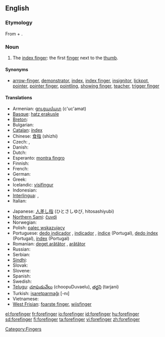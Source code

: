 ==English==

===Etymology===
From {{term|fore-}} + {{term|finger}}.

===Noun===
{{en-noun}}

# {{context|human|_|anatomy}} The [[index finger]]: the first [[finger]] next to the [[thumb]].

====Synonyms====
* {{sense|index finger}} [[arrow-finger]], [[demonstrator]], [[index]], [[index finger]], [[insignitor]], [[lickpot]], [[pointer]], [[pointer finger]], [[pointling]], [[showing finger]], [[teacher]], [[trigger finger]]

====Translations====
{{trans-top|first finger next to the thumb}}
* Armenian: [[ցուցամատ]] (c'uc'amat)
* [[Basque]]: [[hatz erakusle]]
* [[Breton]]: {{t+|br|biz-yod|m|xs=Breton}}
* Bulgarian: {{t+|bg|показалец|m|sc=Cyrl}}
* [[Catalan]]: [[índex]] {{m}}
* Chinese: [[食指]] (shizhi)
* Czech: {{t-|cs|ukazovák|m}}, {{t-|cs|ukazováček|m}}
* Danish: {{t-|da|pegefinger}}
* Dutch: {{t+|nl|wijsvinger|m}}
* Esperanto: [[montra fingro]]
* Finnish: {{t+|fi|etusormi}}
* French: {{t+|fr|index|m}}
* German: {{t+|de|Zeigefinger|m}}
* Greek: {{t+|el|δείκτης|m|sc=Grek}}
* Icelandic: [[vísifingur]] {{m}}
* Indonesian: {{t+|id|jari telunjuk|xs=Indonesian}}
* [[Interlingua]]: {{t-|ia|digito indice|xs=Interlingua}}, {{t-|ia|indice|xs=Interlingua}}
* Italian: {{t+|it|indice}}
{{trans-mid}}
* Japanese: [[人差し指]] (ひとさしゆび, hitosashiyubi)
* [[Northern Sami]]: [[čuvdi]]
* Norwegian: {{t-|no|pekefinger|m}}
* Polish: [[palec wskazujący]] {{m}}
* Portuguese: [[dedo indicador]] {{m}}, [[indicador]] {{m}}, [[índice]] {{m}} (Portugal), [[dedo índex]] {{m}} (Portugal), [[índex]] {{m}} (Portugal)
* Romanian: [[deget arătător]] {{n}}, [[arătător]] {{n}}
* Russian: {{t+|ru|указательный палец|m|tr=ukazát'el'nyj pál'ec|sc=Cyrl}}
* Serbian: {{t-|sr|kažiprst|m}}
* [[Sindhi]]: {{sd-Arab|[[ڏَسِڻِي]]}} {{f}}
* Slovak: {{t-|sk|ukazovák|m}}
* Slovene: {{t+|sl|kazalec|m}}
* Spanish: {{t-|es|índice|m}}
* Swedish: {{t-|sv|pekfinger|n}}
* [[Telugu]]: [[చూపుడువేలు]] (choopuDuvaelu), [[తర్జని]] (tarjani)
* Turkish: [[işaretparmağı]] [-nı]
* Vietnamese: {{t+|vi|ngón tay trỏ|xs=Vietnamese}}
* [[West Frisian]]: [[foarste finger]], [[wiisfinger]]
{{trans-bottom}}

[[Category:Fingers]]

[[el:forefinger]]
[[fr:forefinger]]
[[io:forefinger]]
[[id:forefinger]]
[[hu:forefinger]]
[[sd:forefinger]]
[[fi:forefinger]]
[[ta:forefinger]]
[[vi:forefinger]]
[[zh:forefinger]]